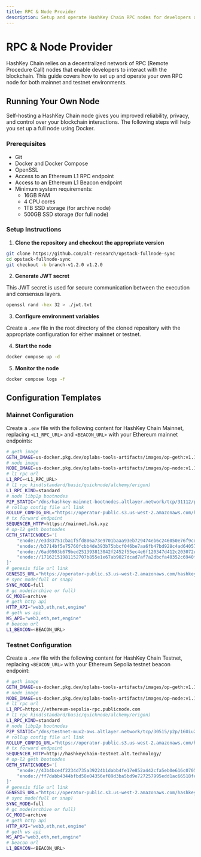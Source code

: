 ```yaml
---
title: RPC & Node Provider
description: Setup and operate HashKey Chain RPC nodes for developers and infrastructure providers
---
```


# RPC & Node Provider

HashKey Chain relies on a decentralized network of RPC (Remote Procedure Call) nodes that enable developers to interact with the blockchain. This guide covers how to set up and operate your own RPC node for both mainnet and testnet environments.

## Running Your Own Node

Self-hosting a HashKey Chain node gives you improved reliability, privacy, and control over your blockchain interactions. The following steps will help you set up a full node using Docker.

### Prerequisites

- Git
- Docker and Docker Compose
- OpenSSL
- Access to an Ethereum L1 RPC endpoint
- Access to an Ethereum L1 Beacon endpoint
- Minimum system requirements:
  - 16GB RAM
  - 4 CPU cores
  - 1TB SSD storage (for archive node)
  - 500GB SSD storage (for full node)

### Setup Instructions

1. **Clone the repository and checkout the appropriate version**

```bash
git clone https://github.com/alt-research/opstack-fullnode-sync
cd opstack-fullnode-sync
git checkout -b branch-v1.2.0 v1.2.0
```

2. **Generate JWT secret**

This JWT secret is used for secure communication between the execution and consensus layers.

```bash
openssl rand -hex 32 > ./jwt.txt
```

3. **Configure environment variables**

Create a `.env` file in the root directory of the cloned repository with the appropriate configuration for either mainnet or testnet.

4. **Start the node**

```bash
docker compose up -d
```

5. **Monitor the node**

```bash
docker compose logs -f
```

## Configuration Templates

### Mainnet Configuration

Create a `.env` file with the following content for HashKey Chain Mainnet, replacing `<L1_RPC_URL>` and `<BEACON_URL>` with your Ethereum mainnet endpoints:

```bash
# geth image
GETH_IMAGE=us-docker.pkg.dev/oplabs-tools-artifacts/images/op-geth:v1.101500.1
# node image
NODE_IMAGE=us-docker.pkg.dev/oplabs-tools-artifacts/images/op-node:v1.11.2
# l1 rpc url
L1_RPC=<L1_RPC_URL>
# l1 rpc kind(standard/basic/quicknode/alchemy/erigon)
L1_RPC_KIND=standard
# node libp2p bootnodes
P2P_STATIC="/dns/hashkey-mainnet-bootnodes.altlayer.network/tcp/31112/p2p/16Uiu2HAm1UX8Lx4XKnHXncKCw5Q4r6jsajKDEukHk9S9NXuroVKY,/dns/hashkey-mainnet-bootnodes.altlayer.network/tcp/31114/p2p/16Uiu2HAm2PzcWR3pgBkCSUC8Co6WsKHhyyxJysQqzeZpHoX2RaAf,/dns/hashkey-mainnet-bootnodes.altlayer.network/tcp/31116/p2p/16Uiu2HAm6s2pY65dcXi8zM4EfD7oCP4o64C6a8XbxwgLU1q6WAUe,/dns/hashkey-mainnet-bootnodes.altlayer.network/tcp/31118/p2p/16Uiu2HAmQEAZhJTPSdrJpH2NqZ5X368XPXGq68XxL1r8wQamdbwQ"
# rollup config file url link
ROLLUP_CONFIG_URL="https://operator-public.s3.us-west-2.amazonaws.com/hashkeychain/mainnet/rollup.json"
# tx forward endpoint
SEQUENCER_HTTP=https://mainnet.hsk.xyz
# op-l2 geth bootnodes
GETH_STATICNODES='[
    "enode://e3d83751cba1f5fd806a73e9701baaa93eb729474eb6c246050e76f9cde32915d4904e1fa12be4196ad7296aba61d4ffebfb7a9c5eeff2b9578e0d7a55cc5ed5@hashkey-mainnet-bootnodes.altlayer.network:31111",
    "enode://b3714bf5e75760fcbb4de393b75bbcf046be7aa6fb47bd928c4ad6405717a5e67cb01a31dc820ce6b51cfb6c8268ec6c1166fdb2a66f9c92ea67f2fdfdf130fc@hashkey-mainnet-bootnodes.altlayer.network:31113",
    "enode://6ad0903b679bed251393813042f2452f55ec4e6f120347d412c203072e58bb2e3c1d68247eba25a89b920995bed3b043819d49577a8c1fe4f1c0d762d7d6763a@hashkey-mainnet-bootnodes.altlayer.network:31115",
    "enode://17162151981152707b855e1e67ab9027dcad7af7a2dbcfa40352c6940f1a977f490b2522986736a8c20327abd5f50afd39f23031b3b103d99c0c03c4449bd172@hashkey-mainnet-bootnodes.altlayer.network:31117"
]'
# genesis file url link
GENESIS_URL="https://operator-public.s3.us-west-2.amazonaws.com/hashkeychain/mainnet/genesis.json"
# sync mode(full or snap)
SYNC_MODE=full
# gc mode(archive or full)
GC_MODE=archive
# geth http api
HTTP_API="web3,eth,net,engine"
# geth ws api
WS_API="web3,eth,net,engine"
# beacon url
L1_BEACON=<BEACON_URL>
```

### Testnet Configuration

Create a `.env` file with the following content for HashKey Chain Testnet, replacing `<BEACON_URL>` with your Ethereum Sepolia testnet beacon endpoint:

```bash
# geth image
GETH_IMAGE=us-docker.pkg.dev/oplabs-tools-artifacts/images/op-geth:v1.101500.1
# node image
NODE_IMAGE=us-docker.pkg.dev/oplabs-tools-artifacts/images/op-node:v1.11.2
# l1 rpc url
L1_RPC=https://ethereum-sepolia-rpc.publicnode.com
# l1 rpc kind(standard/basic/quicknode/alchemy/erigon)
L1_RPC_KIND=standard
# node libp2p bootnodes
P2P_STATIC="/dns/testnet-mux2-aws.altlayer.network/tcp/30515/p2p/16Uiu2HAmUSM5U3LBW6DfFRV6g1JHZ5un27XcCTkDB69MzksmyMTh,/dns/testnet-mux2-aws.altlayer.network/tcp/31604/p2p/16Uiu2HAmSTbcZKAk3y11HGdVJuvWQD6de6Y6JJ5Cbx4GqdaQRjt4"
# rollup config file url link
ROLLUP_CONFIG_URL="https://operator-public.s3.us-west-2.amazonaws.com/hashkeychain/testnet/rollup.json"
# tx forward endpoint
SEQUENCER_HTTP=http://hashkeychain-testnet.alt.technology/
# op-l2 geth bootnodes
GETH_STATICNODES='[
    "enode://43b4bce4f2234d735a39224b1dabb4fe17e852a442cfa5eb0e616c070593b87e5c75d25176064ad616224b45b726749ece551e7cecc00405891b38842e5ff29c@testnet-mux2-aws.altlayer.network:30495",
    "enode://ff7dabb4344bfbd58e04356ef89d3ba5bd9e727257995edd1ac66518feb6090cd1394064fea4404ba6d1698d44f2cdec766bc92568f432a1fee4842769227386@testnet-mux2-aws.altlayer.network:30803"
]'
# genesis file url link
GENESIS_URL="https://operator-public.s3.us-west-2.amazonaws.com/hashkeychain/testnet/genesis.json"
# sync mode(full or snap)
SYNC_MODE=full
# gc mode(archive or full)
GC_MODE=archive
# geth http api
HTTP_API="web3,eth,net,engine"
# geth ws api
WS_API="web3,eth,net,engine"
# beacon url
L1_BEACON=<BEACON_URL>
```
